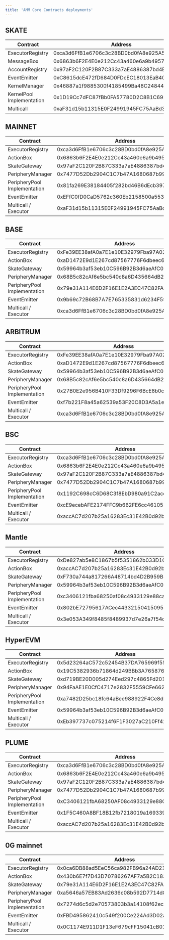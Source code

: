 ```yaml
---
title: 'AMM Core Contracts deployments'
---
```


## SKATE

| **Contract** | **Address** |
| --- | --- |
| ExecutorRegistry | 0xca3d6FfB1e6706c3c28BD0bd0fA8e925A5c99105 |
| MessageBox | 0x6863b6F2E4E0e212Cc43a460e6a9b49579a7AC8D |
| AccountRegistry | 0x97aF2C120F2B87C333a7aE4886387bd4E5a5b694 |
| EventEmitter | 0xC8615dcE472fD684D0FDcEC18013EaB402F61ba7 |
| KernelManager | 0x46887a1f9885300f4185499Ba48C248445EEcAb1 |
| KernelPool Implementation | 0x1D19Cc7dFC87fBb0FA57780D2C8B1C6928877159 |
| Multicall | 0xaF31d15b11315E0F24991945FC75AaBd3E0a718f |

## MAINNET

| **Contract** | **Address** |
| --- | --- |
| ExecutorRegistry | 0xca3d6FfB1e6706c3c28BD0bd0fA8e925A5c99105 |
| ActionBox | 0x6863b6F2E4E0e212Cc43a460e6a9b49579a7AC8D |
| SkateGateway | 0x97aF2C120F2B87C333a7aE4886387bd4E5a5b694 |
| PeripheryManager | 0x7477D52Db2904C1C7b47A1680687b999dc7E3cb0 |
| PeripheryPool Implementation | 0x81fa269E38184405f282bd46B6dEcb397372963c |
| EventEmitter | 0xEFfC0fD0CaD5762c360Eb2158500a5537bb4637d |
| Multicall / Executor | 0xaF31d15b11315E0F24991945FC75AaBd3E0a718f |

## BASE

| **Contract** | **Address** |
| --- | --- |
| ExecutorRegistry | 0xFe39EE38afA0a7E1e10E32979Fba97A023E827b6 |
| ActionBox | 0xaD1472E9d1E267cd87567776F6dbeec6f05Da82d |
| SkateGateway | 0x59964b3af53eb10C596B92B3d6aeAfC038B3Bd8d |
| PeripheryManager | 0x68B5c82cAf6e5bc540c8a6D435664dB2303d98C3 |
| PeripheryPool Implementation | 0x79e31A114E6D2F16E1E2A3EC47C82FAc520881a4 |
| EventEmitter | 0x9b69c72B68B7A7E765335831d6234F593f818e6B |
| Multicall / Executor | 0xca3d6FfB1e6706c3c28BD0bd0fA8e925A5c99105 |

## ARBITRUM

| **Contract** | **Address** |
| --- | --- |
| ExecutorRegistry | 0xFe39EE38afA0a7E1e10E32979Fba97A023E827b6 |
| ActionBox | 0xaD1472E9d1E267cd87567776F6dbeec6f05Da82d |
| SkateGateway | 0x59964b3af53eb10C596B92B3d6aeAfC038B3Bd8d |
| PeripheryManager | 0x68B5c82cAf6e5bc540c8a6D435664dB2303d98C3 |
| PeripheryPool Implementation | 0x27B0E2e956B410F33Df9296F6BcE8b0c915ba8aE |
| EventEmitter | 0xf7b221F8a45a62539a53F20C8D3A5a1edDd1b510 |
| Multicall / Executor | 0xca3d6FfB1e6706c3c28BD0bd0fA8e925A5c99105 |

## BSC

| **Contract** | **Address** |
| --- | --- |
| ExecutorRegistry | 0xca3d6FfB1e6706c3c28BD0bd0fA8e925A5c99105 |
| ActionBox | 0x6863b6F2E4E0e212Cc43a460e6a9b49579a7AC8D |
| SkateGateway | 0x97aF2C120F2B87C333a7aE4886387bd4E5a5b694 |
| PeripheryManager | 0x7477D52Db2904C1C7b47A1680687b999dc7E3cb0 |
| PeripheryPool Implementation | 0x1192C698cC6D68C3f8EbD980a91C2acd4f770d27 |
| EventEmitter | 0xcE9ecebAFE2174FFC9b662FE6cc4610574AB602C |
| Multicall / Executor | 0xaccAC7d207b25a16283Ec31E42B0d92b18d42004 |

## Mantle

| **Contract** | **Address** |
| --- | --- |
| ExecutorRegistry | 0xDe827ab5e8C1867b5f5351862b033D10c6e23F54 |
| ActionBox | 0xaccAC7d207b25a16283Ec31E42B0d92b18d42004 |
| SkateGateway | 0xF730a744a817266A48714bd4D2B959B3e221977f |
| PeripheryManager | 0x59964b3af53eb10C596B92B3d6aeAfC038B3Bd8d |
| PeripheryPool Implementation | 0xc3406121fba68250af08c4933129e88ca84b81e8 |
| EventEmitter | 0x802bE72795617ACec443321504150951f85De652 |
| Multicall / Executor | 0x3e053A349f8485f8489937d7e26a7f54dc1c11B5 |

## HyperEVM

| **Contract** | **Address** |
| --- | --- |
| ExecutorRegistry | 0x5d23264aC572c52454B37DA765969f5511B7578e |
| ActionBox | 0x19C5382936b71864d249BBb3A7658764558B5896 |
| SkateGateway | 0xd719BE20D005d274Eed297c4865Fd20199A13eFa |
| PeripheryManager | 0x94FaAE1E0CfC4717e2832F5559CFe662d698BF09 |
| PeripheryPool Implementation | 0xa7482D25bc18fc64aBee988922F4Ce8d7F3DBE8B |
| EventEmitter | 0x59964b3af53eb10C596B92B3d6aeAfC038B3Bd8d |
| Multicall / Executor | 0xEb397737c075214f6F1F3027aC210Ff412980D50 |

## PLUME

| **Contract** | **Address** |
| --- | --- |
| ExecutorRegistry | 0xca3d6FfB1e6706c3c28BD0bd0fA8e925A5c99105 |
| ActionBox | 0x6863b6F2E4E0e212Cc43a460e6a9b49579a7AC8D |
| SkateGateway | 0x97aF2C120F2B87C333a7aE4886387bd4E5a5b694 |
| PeripheryManager | 0x7477D52Db2904C1C7b47A1680687b999dc7E3cb0 |
| PeripheryPool Implementation | 0xC3406121fbA68250AF08c4933129e88CA84b81E8 |
| EventEmitter | 0x1F5C460A8BF18B12fb7218019a1693391A8251a7 |
| Multicall / Executor | 0xaccAC7d207b25a16283Ec31E42B0d92b18d42004 |

## 0G mainnet

| **Contract** | **Address** |
| --- | --- |
| ExecutorRegistry | 0x0ca6DB88ad5EeC56ca982FB96a24AD2172B4A0eF |
| ActionBox | 0x430b6E7f7D43D70786267AF7a5B2C1831372ca24 |
| SkateGateway | 0x79e31A114E6D2F16E1E2A3EC47C82FAc520881a4 |
| PeripheryManager | 0xa5646a57EB83Ad2636c08b592D7714d860BE9Fa8 |
| PeripheryPool Implementation | 0x7274d6c5d2e70573803b3a14108f62ece32eb305 |
| EventEmitter | 0xFBD495862410c549f200Ce224Ad3D02a0bAe260D |
| Multicall / Executor | 0x0C1174E911D1F13eF679cFF15041cB01491Af46B |

